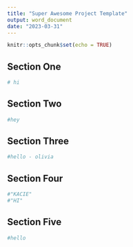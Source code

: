 ```yaml
---
title: "Super Awesome Project Template"
output: word_document
date: "2023-03-31"
---
```


```r
knitr::opts_chunk$set(echo = TRUE)
```

## Section One

```r
# hi
```


## Section Two

```r
#hey
```

## Section Three

```r
 
#hello - olivia

```



## Section Four

```r
#"KACIE" 
#"HI"

```

## Section Five
```r
#hello

```